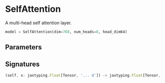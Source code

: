 
# SelfAttention

A multi-head self attention layer.

```python copy
model = SelfAttention(dim=768, num_heads=8, head_dim64)
```

## Parameters


## Signatures
```ts
(self, x: jaxtyping.Float[Tensor, '... d']) -> jaxtyping.Float[Tensor, '... d']
